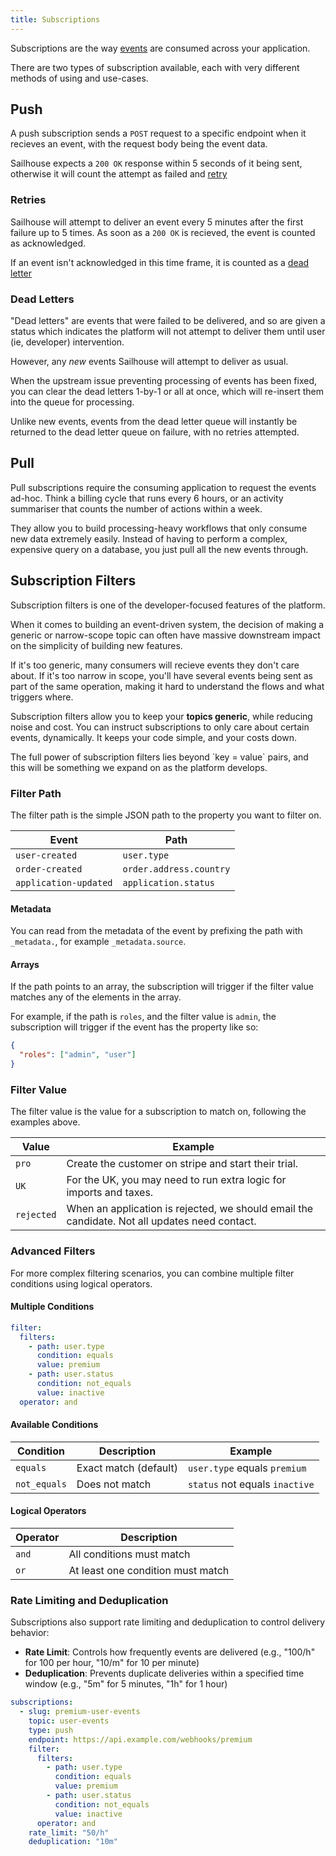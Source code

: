 ```yaml
---
title: Subscriptions
---
```


Subscriptions are the way [events](/concepts/events) are consumed across your application.

There are two types of subscription available, each with very different methods of using and use-cases.

## Push

A push subscription sends a `POST` request to a specific endpoint when it recieves an event, with the request body being the event data.

Sailhouse expects a `200 OK` response within 5 seconds of it being sent, otherwise it will count the attempt as failed and [retry](#retries)

### Retries

Sailhouse will attempt to deliver an event every 5 minutes after the first failure up to 5 times. As soon as a `200 OK` is recieved, the event is counted as acknowledged.

If an event isn't acknowledged in this time frame, it is counted as a [dead letter](#dead-letters)

### Dead Letters

"Dead letters" are events that were failed to be delivered, and so are given a status which indicates the platform will not attempt to deliver them until user (ie, developer) intervention.

However, any _new_ events Sailhouse will attempt to deliver as usual.

When the upstream issue preventing processing of events has been fixed, you can clear the dead letters 1-by-1 or all at once, which will re-insert them into the queue for processing.

<Warning>
Unlike new events, events from the dead letter queue will instantly be returned to the dead letter queue on failure, with no retries attempted.
</Warning>

## Pull

Pull subscriptions require the consuming application to request the events ad-hoc. Think a billing cycle that runs every 6 hours, or an activity summariser that counts the number of actions within a week.

They allow you to build processing-heavy workflows that only consume new data extremely easily. Instead of having to perform a complex, expensive query on a database, you just pull all the new events through.

## Subscription Filters

Subscription filters is one of the developer-focused features of the platform.

When it comes to building an event-driven system, the decision of making a generic or narrow-scope topic can often have massive downstream impact on the simplicity of building new features.

If it's too generic, many consumers will recieve events they don't care about. If it's too narrow in scope, you'll have several events being sent as part of the same operation, making it hard to understand the flows and what triggers where.

Subscription filters allow you to keep your **topics generic**, while reducing noise and cost. You can instruct subscriptions to only care about certain events, dynamically. It keeps your code simple, and your costs down.

<Info>
The full power of subscription filters lies beyond `key = value` pairs, and this will be something we expand on as the platform develops.
</Info>

### Filter Path

The filter path is the simple JSON path to the property you want to filter on.

| Event                 | Path                    |
| --------------------- | ----------------------- |
| `user-created`        | `user.type`             |
| `order-created`       | `order.address.country` |
| `application-updated` | `application.status`    |

#### Metadata

You can read from the metadata of the event by prefixing the path with `_metadata.`, for example `_metadata.source`.

#### Arrays

If the path points to an array, the subscription will trigger if the filter value matches any of the elements in the array.

For example, if the path is `roles`, and the filter value is `admin`, the subscription will trigger if the event has the property like so:

```json
{
  "roles": ["admin", "user"]
}
```


### Filter Value

The filter value is the value for a subscription to match on, following the examples above.

| Value      | Example                                                                                       |
| ---------- | --------------------------------------------------------------------------------------------- |
| `pro`      | Create the customer on stripe and start their trial.                                          |
| `UK`       | For the UK, you may need to run extra logic for imports and taxes.                            |
| `rejected` | When an application is rejected, we should email the candidate. Not all updates need contact. |

### Advanced Filters

For more complex filtering scenarios, you can combine multiple filter conditions using logical operators.

#### Multiple Conditions

```yaml
filter:
  filters:
    - path: user.type
      condition: equals
      value: premium
    - path: user.status  
      condition: not_equals
      value: inactive
  operator: and
```

#### Available Conditions

| Condition | Description | Example |
|-----------|-------------|---------|
| `equals` | Exact match (default) | `user.type` equals `premium` |
| `not_equals` | Does not match | `status` not equals `inactive` |

#### Logical Operators

| Operator | Description |
|----------|-------------|
| `and` | All conditions must match |
| `or` | At least one condition must match |

### Rate Limiting and Deduplication

Subscriptions also support rate limiting and deduplication to control delivery behavior:

- **Rate Limit**: Controls how frequently events are delivered (e.g., "100/h" for 100 per hour, "10/m" for 10 per minute)
- **Deduplication**: Prevents duplicate deliveries within a specified time window (e.g., "5m" for 5 minutes, "1h" for 1 hour)

```yaml
subscriptions:
  - slug: premium-user-events
    topic: user-events
    type: push
    endpoint: https://api.example.com/webhooks/premium
    filter:
      filters:
        - path: user.type
          condition: equals
          value: premium
        - path: user.status
          condition: not_equals
          value: inactive
      operator: and
    rate_limit: "50/h"
    deduplication: "10m"
```
